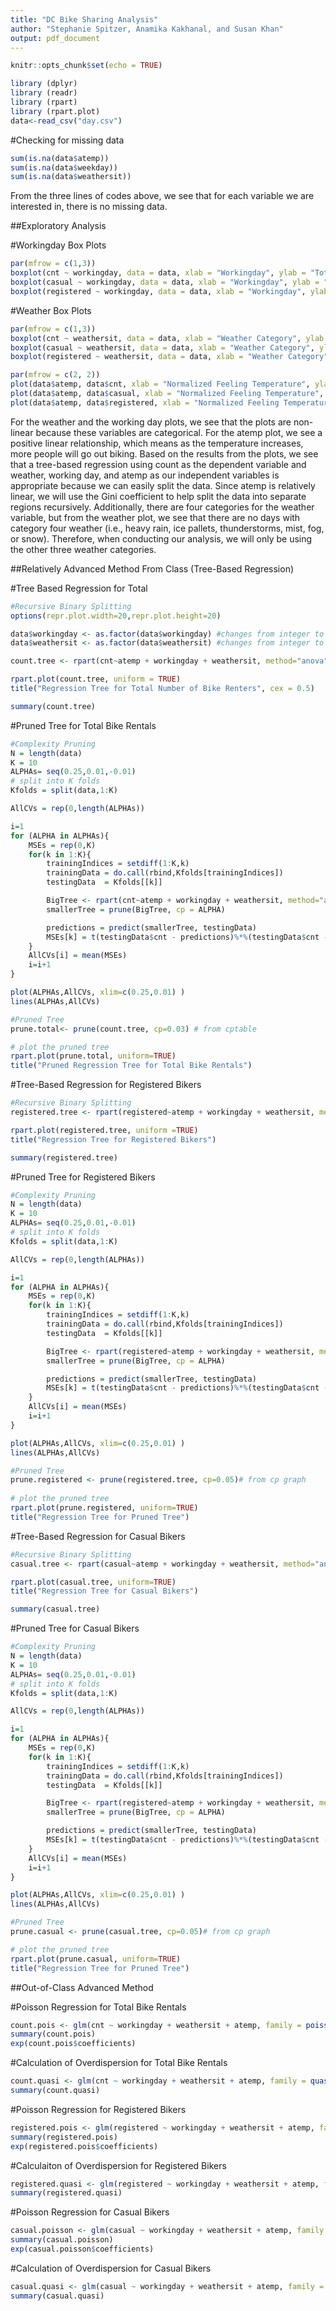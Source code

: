 ```yaml
---
title: "DC Bike Sharing Analysis"
author: "Stephanie Spitzer, Anamika Kakhanal, and Susan Khan"
output: pdf_document
---
```


```r
knitr::opts_chunk$set(echo = TRUE)
```

```r
library (dplyr)
library (readr)
library (rpart)
library (rpart.plot)
data<-read_csv("day.csv")
```

#Checking for missing data
```r
sum(is.na(data$atemp))
sum(is.na(data$weekday))
sum(is.na(data$weathersit))
```
From the three lines of codes above, we see that for each variable we are interested in, there is no missing data. 

##Exploratory Analysis

#Workingday Box Plots
```r
par(mfrow = c(1,3))
boxplot(cnt ~ workingday, data = data, xlab = "Workingday", ylab = "Total Bike Rentals", main = "Box Plot of Workingday \n vs. Total Bike Rentals")
boxplot(casual ~ workingday, data = data, xlab = "Workingday", ylab = "Casual Bike Rentals", main = "Box Plot of Workingday \n vs. Casual Bike Rentals")
boxplot(registered ~ workingday, data = data, xlab = "Workingday", ylab = "Registered Bike Rentals", main = "Box Plot of Workingday \n vs. Registered Bike Rentals")
```

#Weather Box Plots
```r
par(mfrow = c(1,3))
boxplot(cnt ~ weathersit, data = data, xlab = "Weather Category", ylab = "Total Bike Rentals", main = "Box Plot of Weather \n vs. Total Bike Rentals")
boxplot(casual ~ weathersit, data = data, xlab = "Weather Category", ylab = "Total Casual Bike Rentals", main = "Box Plot of Weather \n vs. Casual Bike Rentals")
boxplot(registered ~ weathersit, data = data, xlab = "Weather Category", ylab = "Total Registered Bike Rentals", main = "Box Plot of Weather \n vs. Registered Bike Rentals")
```

```r
par(mfrow = c(2, 2))
plot(data$atemp, data$cnt, xlab = "Normalized Feeling Temperature", ylab = "Total Bike Rentals", main = "Normalized Feeling Temperature \n vs. Total Bike Rentals")
plot(data$atemp, data$casual, xlab = "Normalized Feeling Temperature", ylab = "Total Casual Bike Rentals", main = "Normalized Feeling Temperature \n vs. Casual Bike Rentals")
plot(data$atemp, data$registered, xlab = "Normalized Feeling Temperature", ylab = "Total Registered Bike Rentals", main = "Normalized Feeling Temperature \n vs. Registered Bike Rentals")
```

For the weather and the working day plots, we see that the plots are non-linear because these variables are categorical. For the atemp plot, we see a positive linear relationship, which means as the temperature increases, more people will go out biking. Based on the results from the plots, we see that a tree-based regression using count as the dependent variable and weather, working day, and atemp as our independent variables is appropriate because we can easily split the data. Since atemp is relatively linear, we will use the Gini coefficient to help split the data into separate regions recursively. Additionally, there are four categories for the weather variable, but from the weather plot, we see that there are no days with category four weather (i.e., heavy rain, ice pallets, thunderstorms, mist, fog, or snow). Therefore, when conducting our analysis, we will only be using the other three weather categories. 


##Relatively Advanced Method From Class (Tree-Based Regression)

#Tree Based Regression for Total 
```r
#Recursive Binary Splitting
options(repr.plot.width=20,repr.plot.height=20)

data$workingday <- as.factor(data$workingday) #changes from integer to categorical
data$weathersit <- as.factor(data$weathersit) #changes from integer to categorical

count.tree <- rpart(cnt~atemp + workingday + weathersit, method="anova", data=data)

rpart.plot(count.tree, uniform = TRUE)
title("Regression Tree for Total Number of Bike Renters", cex = 0.5)

summary(count.tree)
```

#Pruned Tree for Total Bike Rentals
```r
#Complexity Pruning
N = length(data)
K = 10
ALPHAs= seq(0.25,0.01,-0.01)
# split into K folds
Kfolds = split(data,1:K)

AllCVs = rep(0,length(ALPHAs))

i=1
for (ALPHA in ALPHAs){
    MSEs = rep(0,K)
    for(k in 1:K){
        trainingIndices = setdiff(1:K,k)    
        trainingData = do.call(rbind,Kfolds[trainingIndices])
        testingData  = Kfolds[[k]] 

        BigTree <- rpart(cnt~atemp + workingday + weathersit, method="anova", data=trainingData)
        smallerTree = prune(BigTree, cp = ALPHA)

        predictions = predict(smallerTree, testingData)
        MSEs[k] = t(testingData$cnt - predictions)%*%(testingData$cnt - predictions)/nrow(testingData)
    }
    AllCVs[i] = mean(MSEs)
    i=i+1
}

plot(ALPHAs,AllCVs, xlim=c(0.25,0.01) )
lines(ALPHAs,AllCVs)

#Pruned Tree
prune.total<- prune(count.tree, cp=0.03) # from cptable   

# plot the pruned tree
rpart.plot(prune.total, uniform=TRUE)
title("Pruned Regression Tree for Total Bike Rentals")
```

#Tree-Based Regression for Registered Bikers
```r
#Recursive Binary Splitting
registered.tree <- rpart(registered~atemp + workingday + weathersit, method="anova", data=data)

rpart.plot(registered.tree, uniform =TRUE)
title("Regression Tree for Registered Bikers")

summary(registered.tree)
```
#Pruned Tree for Registered Bikers
```r
#Complexity Pruning
N = length(data)
K = 10
ALPHAs= seq(0.25,0.01,-0.01)
# split into K folds
Kfolds = split(data,1:K)

AllCVs = rep(0,length(ALPHAs))

i=1
for (ALPHA in ALPHAs){
    MSEs = rep(0,K)
    for(k in 1:K){
        trainingIndices = setdiff(1:K,k)    
        trainingData = do.call(rbind,Kfolds[trainingIndices])
        testingData  = Kfolds[[k]] 

        BigTree <- rpart(registered~atemp + workingday + weathersit, method="anova", data=trainingData)
        smallerTree = prune(BigTree, cp = ALPHA)

        predictions = predict(smallerTree, testingData)
        MSEs[k] = t(testingData$cnt - predictions)%*%(testingData$cnt - predictions)/nrow(testingData)
    }
    AllCVs[i] = mean(MSEs)
    i=i+1
}

plot(ALPHAs,AllCVs, xlim=c(0.25,0.01) )
lines(ALPHAs,AllCVs)

#Pruned Tree
prune.registered <- prune(registered.tree, cp=0.05)# from cp graph   
 
# plot the pruned tree
rpart.plot(prune.registered, uniform=TRUE)
title("Regression Tree for Pruned Tree")
```
#Tree-Based Regression for Casual Bikers
```r
#Recursive Binary Splitting
casual.tree <- rpart(casual~atemp + workingday + weathersit, method="anova", data=data)

rpart.plot(casual.tree, uniform=TRUE)
title("Regression Tree for Casual Bikers")

summary(casual.tree)
```

#Pruned Tree for Casual Bikers
```r
#Complexity Pruning
N = length(data)
K = 10
ALPHAs= seq(0.25,0.01,-0.01)
# split into K folds
Kfolds = split(data,1:K)

AllCVs = rep(0,length(ALPHAs))

i=1
for (ALPHA in ALPHAs){
    MSEs = rep(0,K)
    for(k in 1:K){
        trainingIndices = setdiff(1:K,k)    
        trainingData = do.call(rbind,Kfolds[trainingIndices])
        testingData  = Kfolds[[k]] 

        BigTree <- rpart(registered~atemp + workingday + weathersit, method="anova", data=trainingData)
        smallerTree = prune(BigTree, cp = ALPHA)

        predictions = predict(smallerTree, testingData)
        MSEs[k] = t(testingData$cnt - predictions)%*%(testingData$cnt - predictions)/nrow(testingData)
    }
    AllCVs[i] = mean(MSEs)
    i=i+1
}

plot(ALPHAs,AllCVs, xlim=c(0.25,0.01) )
lines(ALPHAs,AllCVs)

#Pruned Tree
prune.casual <- prune(casual.tree, cp=0.05)# from cp graph   

# plot the pruned tree
rpart.plot(prune.casual, uniform=TRUE)
title("Regression Tree for Pruned Tree")
```

##Out-of-Class Advanced Method

#Poisson Regression for Total Bike Rentals
```r
count.pois <- glm(cnt ~ workingday + weathersit + atemp, family = poisson(link = "log"), data = data)
summary(count.pois)
exp(count.pois$coefficients)
```

#Calculation of Overdispersion for Total Bike Rentals
```r
count.quasi <- glm(cnt ~ workingday + weathersit + atemp, family = quasipoisson (link = "log"), data = data)
summary(count.quasi)
```

#Poisson Regression for Registered Bikers
```r
registered.pois <- glm(registered ~ workingday + weathersit + atemp, family = poisson(link = "log"), data = data)
summary(registered.pois)
exp(registered.pois$coefficients)
```

#Calculaiton of Overdispersion for Registered Bikers
```r
registered.quasi <- glm(registered ~ workingday + weathersit + atemp, family = quasipoisson (link = "log"), data = data)
summary(registered.quasi)
```

#Poisson Regression for Casual Bikers
```r
casual.poisson <- glm(casual ~ workingday + weathersit + atemp, family = poisson(link = "log"), data = data)
summary(casual.poisson)
exp(casual.poisson$coefficients)
```
#Calculation of Overdispersion for Casual Bikers
```r
casual.quasi <- glm(casual ~ workingday + weathersit + atemp, family = quasipoisson (link = "log"), data = data)
summary(casual.quasi)
```
